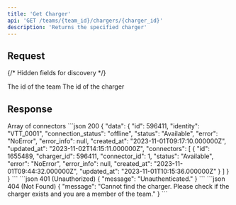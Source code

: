 ```yaml
---
title: 'Get Charger'
api: 'GET /teams/{team_id}/chargers/{charger_id}'
description: 'Returns the specified charger'
---
```

## Request
{/* Hidden fields for discovery */}
<ParamField path="team_id" type="integer" hidden required />
<ParamField path="charger_id" type="integer" hidden required />

<Tabs>
  <Tab title="Path">
    <ParamField path="team_id" type="integer" required>
      The id of the team
    </ParamField>
    <ParamField path="charger_id" type="integer" required>
      The id of the charger
    </ParamField>
  </Tab>
</Tabs>

## Response
<Tabs>
  <Tab title="Data">
    <Snippet file="types/Charger/Charger.mdx" />
    <ResponseField name="connectors" type="ChargerConnector[]">
        Array of connectors
        <Expandable title="Charger">
          <Snippet file="types/Charger/ChargerConnector.mdx" />
        </Expandable>
    </ResponseField>
  </Tab>
  <Tab title="Example">
    <CodeGroup>
      ```json 200
      {
        "data": {
            "id": 596411,
            "identity": "VTT_0001",
            "connection_status": "offline",
            "status": "Available",
            "error": "NoError",
            "error_info": null,
            "created_at": "2023-11-01T09:17:10.000000Z",
            "updated_at": "2023-11-02T14:15:11.000000Z",
            "connectors": [
                {
                    "id": 1655489,
                    "charger_id": 596411,
                    "connector_id": 1,
                    "status": "Available",
                    "error": "NoError",
                    "error_info": null,
                    "created_at": "2023-11-01T09:44:32.000000Z",
                    "updated_at": "2023-11-01T10:15:36.000000Z"
                }
            ]
        }
      } 
      ```
      ```json 401 (Unauthorized)
      {
        "message": "Unauthenticated."
      }
      ```
      ```json 404 (Not Found)
      {
        "message": "Cannot find the charger. Please check if the charger exists and you are a member of the team."
      }
      ```
    </CodeGroup>
  </Tab>
</Tabs>
